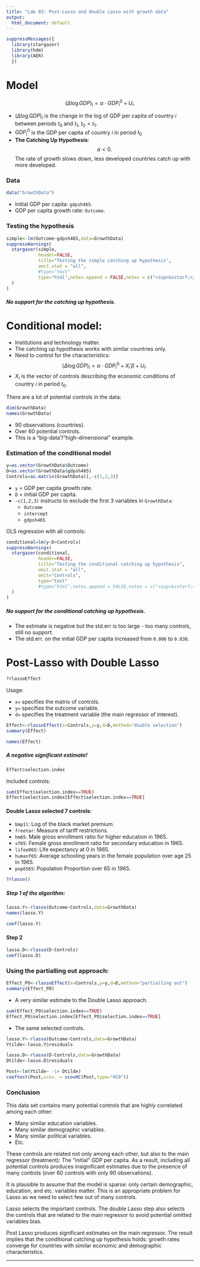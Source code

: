 ```yaml
---
title: "Lab 03: Post-Lasso and double Lasso with growth data"
output:
  html_document: default
---
```


```r
suppressMessages({
  library(stargazer)
  library(hdm)
  library(AER)
  })
```


# Model
$$\begin{equation}
(\Delta\log GDP)_i=\alpha \cdot GDP^0_i+U_i.
\end{equation}$$

* $(\Delta\log GDP)_i$ is the change in the log of GDP per capita of country $i$ between periods $t_0$ and $t_1$, $t_0<t_1$.
* $GDP^0_i$ is the GDP per capita of country $i$ in period $t_0$
* **The Catching Up Hypothesis**: $$\begin{equation}\alpha <0.\end{equation}$$ The rate of growth slows down, less developed countries catch up with more developed. 


### Data
```r
data("GrowthData")
```
* Initial GDP per capita: `gdpsh465`.
* GDP per capita growth rate: `Outcome`.

### Testing the hypothesis
```r
simple<-lm(Outcome~gdpsh465,data=GrowthData)
suppressWarnings(
  stargazer(simple,
            header=FALSE, 
            title="Testing the simple catching up hypothesis",
            omit.stat = "all",
            #type="text"
            type="html",notes.append = FALSE,notes = c("<sup>&sstarf;</sup>p<0.1; <sup>&sstarf;&sstarf;</sup>p<0.05; <sup>&sstarf;&sstarf;&sstarf;</sup>p<0.01")
  )
)
```



##### **No support for the catching up hypothesis**.

# Conditional model:

* Institutions and technology matter. 
* The catching up hypothesis works with similar countries only.
* Need to control for the characteristics:$$\begin{equation}
(\Delta\log GDP)_i=\alpha \cdot GDP^0_i+X_i'\beta+U_i.
\end{equation}$$
* $X_i$ is the vector of controls describing the economic conditions of country $i$ in period $t_0$.

There are a lot of potential controls in the data:
```r
dim(GrowthData)
names(GrowthData)
```

* 90 observations (countries).
* Over 60 potential controls.
* This is a "big-data"/"high-dimensional" example.


### Estimation of the conditional model
```r
y=as.vector(GrowthData$Outcome)
D=as.vector(GrowthData$gdpsh465)
Controls=as.matrix(GrowthData)[,-c(1,2,3)]
```

* `y` = GDP per capita growth rate.
* `D` = initial GDP per capita.
* `-c(1,2,3)` instructs to exclude the first 3 variables in `GrowthData`: 
  * `Outcome`   
  * `intercept`
  * `gdpsh465`  

OLS regression with all controls:
```r
conditional=lm(y~D+Controls)
suppressWarnings(
  stargazer(conditional,
            header=FALSE, 
            title="Testing the conditional catching up hypothesis",
            omit.stat = "all",
            omit="Controls",
            type="text"
            #type="html",notes.append = FALSE,notes = c("<sup>&sstarf;</sup>p<0.1; <sup>&sstarf;&sstarf;</sup>p<0.05; <sup>&sstarf;&sstarf;&sstarf;</sup>p<0.01")
  )
)

```

##### No support for the conditional catching up hypothesis.

* The estimate is negative but the std.err is too large - too many controls, still no support.
* The std.err. on the initial GDP per capita increased from `0.006` to `0.030`.

# Post-Lasso with Double Lasso

```r
?rlassoEffect
```

Usage:

* `x=` specifies the matrix of controls.
* `y=` specifies the outcome variable.
* `d=` specifies the treatment variable (the main regressor of interest).

```r
Effect<-rlassoEffect(x=Controls,y=y,d=D,method="double selection")
summary(Effect)
```

```r
names(Effect)
```


##### **A negative significant estimate!**

```r
Effect$selection.index
```



Included controls:
```r
sum(Effect$selection.index==TRUE)
Effect$selection.index[Effect$selection.index==TRUE]
```


#### Double Lasso selected 7 controls:

* `bmp1l`: Log of the black market premium.
* `freetar`: Measure of tariff restrictions.
* `hm65`: Male gross enrollment ratio for higher education in 1965.
* `sf65`: Female gross enrollment ratio for secondary education in 1965.
* `lifee065`: Life expectancy at 0 in 1965.
* `humanf65`: Average schooling years in the female population over age 25 in 1965.
* `pop6565`: Population Proportion over 65 in 1965.


```r
?rlasso()
```

##### Step 1 of the algorithm:

```r
lasso.Y<-rlasso(Outcome~Controls,data=GrowthData)
names(lasso.Y)
```

```r
coef(lasso.Y)
```

#### Step 2 

```r
lasso.D<-rlasso(D~Controls)
coef(lasso.D)
```


### Using the partialling out approach:
```r
Effect_PO<-rlassoEffect(x=Controls,y=y,d=D,method="partialling out")
summary(Effect_PO)
```
* A very similar estimate to the Double Lasso approach.


```r
sum(Effect_PO$selection.index==TRUE)
Effect_PO$selection.index[Effect_PO$selection.index==TRUE]
```

* The same selected controls.


```r
lasso.Y<-rlasso(Outcome~Controls,data=GrowthData)
Ytilde<-lasso.Y$residuals

lasso.D<-rlasso(D~Controls,data=GrowthData)
Dtilde<-lasso.D$residuals

Post<-lm(Ytilde~ -1+ Dtilde)
coeftest(Post,vcov. = vcovHC(Post,type="HC0"))
```


### Conclusion

This data set contains many potential controls that are highly correlated among each other: 

* Many similar education variables.
* Many similar demographic variables.
* Many similar political variables.
* Etc.

These controls are related not only among each other, but also to the main regressor (treatment): The "initial" GDP per capita. As a result, including all potential controls produces insignificant estimates due to the presence of many controls (over 60 controls with only 90 observations).

It is plausible to assume that the model is sparse: only certain demographic, education, and etc. variables matter. This is an appropriate problem for Lasso as we need to select few out of many controls. 

Lasso selects the important controls. The double Lasso step also selects the controls that are related to the main regressor to avoid potential omitted variables bias.

Post Lasso produces significant estimates on the main regressor. The result implies that the conditional catching up hypothesis holds: growth rates converge for countries with similar economic and demographic characteristics.


---